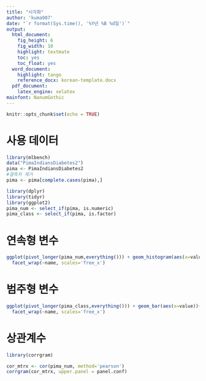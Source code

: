 ```yaml
---
title: "시각화"
author: 'kuma987'
date: "`r format(Sys.time(), '%Y년 %B %d일')`"
output:
  html_document: 
    fig_height: 6
    fig_width: 10
    highlight: textmate
    toc: yes
    toc_float: yes
  word_document:
    highlight: tango
    reference_docx: korean-template.docx
  pdf_document:
    latex_engine: xelatex
mainfont: NanumGothic
---
```


```r
knitr::opts_chunk$set(echo = TRUE)
```

# 사용 데이터
```r
library(mlbench)
data("PimaIndiansDiabetes2")
pima <- PimaIndiansDiabetes2
#결측치 제거
pima <- pima[complete.cases(pima),]
```

```r
library(dplyr)
library(tidyr)
library(ggplot2)
pima_num <- select_if(pima, is.numeric)
pima_class <- select_if(pima, is.factor)
```

# 연속형 변수
```r
ggplot(pivot_longer(pima_num,everything())) + geom_histogram(aes(x=value))+
  facet_wrap(~name, scales='free_x')
```


# 범주형 변수
```r
ggplot(pivot_longer(pima_class,everything())) + geom_bar(aes(x=value))+
  facet_wrap(~name, scales='free_x')
```

# 상관계수
```r
library(corrgram)
```

```r
cor_mtrx <- cor(pima_num, method='pearson')
corrgram(cor_mtrx, upper.panel = panel.conf)
```


